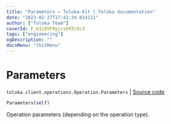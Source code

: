 ```yaml
---
title: "Parameters — Toloka-Kit | Toloka documentation"
date: "2023-02-27T17:42:34.814111"
author: ["Toloka Team"]
coverId: F_bIcOYF9yjrxkPZrXc3
tags: ["engineering"]
ogDescription: ""
docsMenu: "tkitMenu"
---
```


# Parameters
`toloka.client.operations.Operation.Parameters` | [Source code](https://github.com/Toloka/toloka-kit/blob/v1.1.4/src/client/operations.py#L89)

```python
Parameters(self)
```

Operation parameters (depending on the operation type).